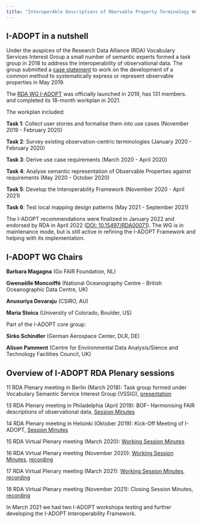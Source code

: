 ```yaml
---
title: "InteroperAble Descriptions of Obervable Property Terminology WG (I-ADOPT WG)"
---
```


## I-ADOPT in a nutshell

Under the auspices of the Research Data Alliance (RDA) Vocabulary Services Interest Group a small number of semantic experts formed a task group in 2018 to address the interoperability of observational data. The group submitted a [case statement](https://www.rd-alliance.org/app/uploads/2024/05/I-ADOPT20WG20case20statement.pdf) to work on the development of a common method to systematically express or represent observable properties in May 2019.

The [RDA WG I-ADOPT](https://www.rd-alliance.org/groups/interoperable-descriptions-observable-property-terminology-wg-i-adopt-wg/) was officially launched in 2019, has 131 members. and completed its 18-month workplan in 2021.

The workplan included:

**Task 1**: Collect user stories and formalise them into use cases (November 2019 - February 2020)

**Task 2**: Survey existing observation-centric terminologies (January 2020 - February 2020)

**Task 3**: Derive use case requirements (March 2020 - April 2020)

**Task 4**: Analyse semantic representation of Observable Properties against requirements (May 2020 - October 2020)

**Task 5**: Develop the Interoperability Framework (November 2020 - April 2021)

**Task 6**: Test local mapping design patterns (May 2021 - September 2021)

The I-ADOPT recommendations were finalized in January 2022 and endorsed by RDA in April 2022 ([DOI: 10.15497/RDA00071](https://zenodo.org/records/6520132#.YnOhMJNBybQ)). The WG is in maintenance mode, but is still active in refining the I-ADOPT Framework and helping with its implementation.

## I-ADOPT WG Chairs

**Barbara Magagna** (Go FAIR Foundation, NL)

**Gwenaëlle Moncoiffé** (National Oceanography Centre - British Oceanographic Data Centre, UK)

**Anusuriya Devaraju** (CSIRO, AU)

**Maria Stoica** (University of Colorado, Boulder, US)

Part of the I-ADOPT core group:

**Sirko Schindler** (German Aerospace Center, DLR, DE)

**Alison Pamment** (Centre for Environmental Data Analysis/Sience and Technology Facilities Council, UK)

## Overview of I-ADOPT RDA Plenary sessions

11 RDA Plenary meeting in Berlin (March 2018): Task group formed under Vocabulary Semantic Service Interest Group (VSSIG), [presentation](https://drive.google.com/file/d/1fAmy6Wr4eYDmRPR-KHQZWqDpvRyFJtn5/view)

13 RDA Plenary meeting in Philadelphia (April 2019): BOF- Harmonising FAIR descriptions of observational data, [Session Minutes](https://docs.google.com/document/d/1biV_1HT9HcDX1sqZW10JFmpPjmThy6DwQHDT6aBRynU/edit)

14 RDA Plenary meeting in Helsinki (Oktober 2019): Kick-Off Meeting of I-ADOPT, [Session Minutes](https://docs.google.com/document/d/1biV_1HT9HcDX1sqZW10JFmpPjmThy6DwQHDT6aBRynU/edit)

15 RDA Virtual Plenary meeting (March 2020): [Working Session Minutes](https://docs.google.com/document/d/1ATfuXGpLpO97sRECRLpN2lgl7C-pk4lFUN3tnUfqeB0/edit#heading=h.uu9bmriu57c)

16 RDA Virtual Plenary meeting (November 2020): [Working Session Minutes](https://docs.google.com/document/d/1yW5XsACm7TWCyXrQ83-MeavmqDs3Pi-NXxK9wopSWrs/edit), [recording](https://www.youtube.com/watch?v=zIYyvHKw_nY)

17 RDA Virtual Plenary meeting (March 2021): [Working Session Minutes](https://docs.google.com/document/d/1ce6tnY5jx7DNYwONzXcAhblmLSLjF5Q3-QZ6u2wHFxI/edit), [recording](https://www.youtube.com/watch?v=Sa1jUW2sbm0)

18 RDA Virtual Plenary meeting (November 2021): Closing Session Minutes, [recording](https://www.youtube.com/watch?v=dypgNO5z7KM&list=PL77Dq-HHs58ZC_0rzk7hZWGR8CMyKvi9c&index=58)

In March 2021 we had two I-ADOPT workshops testing and further developing the I-ADOPT Interoperability Framework.
